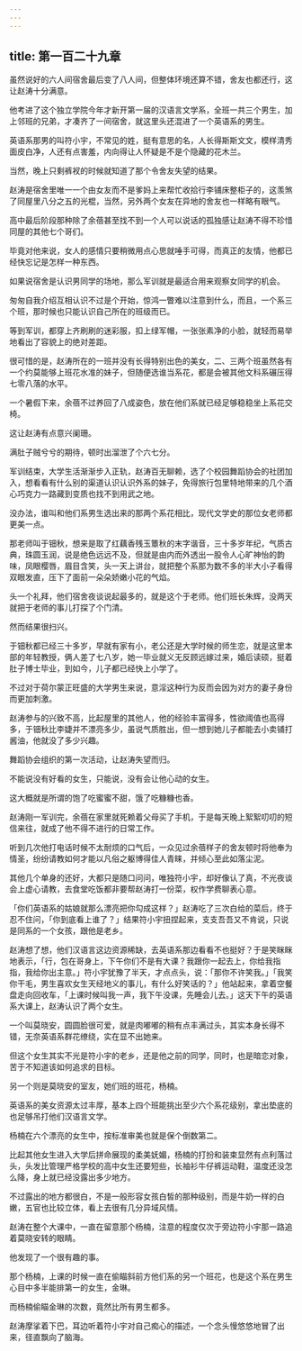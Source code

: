 ```yaml
---
---
---
```

title: 第一百二十九章
---




虽然说好的六人间宿舍最后变了八人间，但整体环境还算不错，舍友也都还行，这让赵涛十分满意。

他考进了这个独立学院今年才新开第一届的汉语言文学系，全班一共三个男生，加上邻班的兄弟，才凑齐了一间宿舍，就这里头还混进了一个英语系的男生。

英语系那男的叫符小宇，不常见的姓，挺有意思的名，人长得斯斯文文，模样清秀面皮白净，人还有点害羞，内向得让人怀疑是不是个隐藏的花木兰。

当然，晚上只剩裤衩的时候就知道了那个令舍友失望的结果。

赵涛是宿舍里唯一一个由女友而不是爹妈上来帮忙收拾行李铺床整柜子的，这羡煞了同屋里八分之五的光棍，当然，另外两个女友在异地的舍友也一样略有眼气。

高中最后阶段那种除了余蓓甚至找不到一个人可以说话的孤独感让赵涛不得不珍惜同屋的其他七个哥们。

毕竟对他来说，女人的感情只要稍微用点心思就唾手可得，而真正的友情，他都已经快忘记是怎样一种东西。

如果说宿舍是认识男同学的场地，那么军训就是最适合用来观察女同学的机会。

匆匆自我介绍互相认识不过是个开始，惊鸿一瞥难以注意到什么，而且，一个系三个班，那时候也只能认识自己所在的班级而已。

等到军训，都穿上齐刷刷的迷彩服，扣上绿军帽，一张张素净的小脸，就轻而易举地看出了容貌上的绝对差距。

很可惜的是，赵涛所在的一班并没有长得特别出色的美女，二、三两个班虽然各有一个约莫能够上班花水准的妹子，但随便选谁当系花，都是会被其他文科系碾压得七零八落的水平。

一个暑假下来，余蓓不过养回了八成姿色，放在他们系就已经足够稳稳坐上系花交椅。

这让赵涛有点意兴阑珊。

满肚子贼兮兮的期待，顿时出溜泄了个六七分。

军训结束，大学生活渐渐步入正轨，赵涛百无聊赖，选了个校园舞蹈协会的社团加入，想看看有什么别的渠道认识认识外系的妹子，免得旅行包里特地带来的几个酒心巧克力一路藏到变质也找不到用武之地。

没办法，谁叫和他们系男生选出来的那两个系花相比，现代文学史的那位女老师都更美一点。

那老师叫于钿秋，想来是取了红藕香残玉簟秋的末字谐音，三十多岁年纪，气质古典，珠圆玉润，说是绝色远远不及，但就是由内而外透出一股令人心旷神怡的韵味，凤眼樱唇，眉目含笑，头一天上讲台，就把整个系那为数不多的半大小子看得双眼发直，压下了面前一朵朵娇嫩小花的气焰。

头一个礼拜，他们宿舍夜谈说起最多的，就是这个于老师。他们班长朱辉，没两天就把于老师的事儿打探了个门清。

然而结果很扫兴。

于钿秋都已经三十多岁，早就有家有小，老公还是大学时候的师生恋，就是这里本部的年轻教授，俩人差了七八岁，她一毕业就义无反顾远嫁过来，婚后读硕，挺着肚子博士毕业，到如今，儿子都已经快上小学了。

不过对于荷尔蒙正旺盛的大学男生来说，意淫这种行为反而会因为对方的妻子身份而更加刺激。

赵涛参与的兴致不高，比起屋里的其他人，他的经验丰富得多，性欲阈值也高得多，于钿秋比李婕并不漂亮多少，虽说气质胜出，但一想到她儿子都能去小卖铺打酱油，他就没了多少兴趣。

舞蹈协会组织的第一次活动，让赵涛失望而归。

不能说没有好看的女生，只能说，没有会让他心动的女生。

这大概就是所谓的饱了吃蜜蜜不甜，饿了吃糠糠也香。

赵涛刚一军训完，余蓓在家里就死赖着父母买了手机，于是每天晚上絮絮叨叨的短信来往，就成了他不得不进行的日常工作。

听到几次他打电话时候不太耐烦的口气后，一众见过余蓓样子的舍友顿时将他奉为情圣，纷纷请教如何才能以凡俗之躯博得佳人青睐，并倾心至此如落尘泥。

其他几个单身的还好，大都只是随口问问，唯独符小宇，却好像认了真，不光夜谈会上虚心请教，去食堂吃饭都非要帮赵涛打一份菜，权作学费聊表心意。

「你们英语系的姑娘就那么漂亮把你勾成这样？」赵涛吃了三次白给的菜后，终于忍不住问，「你到底看上谁了？」结果符小宇扭捏起来，支支吾吾又不肯说，只说是同系的一个女孩，跟他是老乡。

赵涛想了想，他们汉语言这边资源稀缺，去英语系那边看看不也挺好？于是笑眯眯地表示，「行，包在哥身上，下午你们不是有大课？我跟你一起去上，你给我指指，我给你出主意。」符小宇犹豫了半天，才点点头，说：「那你不许笑我。」「我笑你干毛，男生喜欢女生天经地义的事儿，有什么好笑话的？」他站起来，拿着空餐盘走向回收车，「上课时候叫我一声，我下午没课，先睡会儿去。」这天下午的英语系大课上，赵涛认识了两个女生。

一个叫莫晓安，圆圆脸很可爱，就是肉嘟嘟的稍有点丰满过头，其实本身长得不错，无奈英语系群花缭绕，实在显不出她来。

但这个女生其实不光是符小宇的老乡，还是他之前的同学，同时，也是暗恋对象，苦于不知道该如何追求的目标。

另一个则是莫晓安的室友，她们班的班花，杨楠。

英语系的美女资源太过丰厚，基本上四个班能挑出至少六个系花级别，拿出垫底的也足够吊打他们汉语言文学。

杨楠在六个漂亮的女生中，按标准审美也就是保个倒数第二。

比起其他女生进入大学后拼命展现的柔美妩媚，杨楠的打扮和装束显然有点利落过头，头发比管理严格学校的高中女生还要短些，长袖衫牛仔裤运动鞋，温度还没怎么降，身上就已经没露出多少地方。

不过露出的地方都很白，不是一般形容女孩白皙的那种级别，而是牛奶一样的白嫩，五官也比较立体，看上去很有几分异域风情。

赵涛在整个大课中，一直在留意那个杨楠，注意的程度仅次于旁边符小宇那一路追着莫晓安转的眼睛。

他发现了一个很有趣的事。

那个杨楠，上课的时候一直在偷瞄斜前方他们系的另一个班花，也是这个系在男生心目中多半能排第一的女生，金琳。

而杨楠偷瞄金琳的次数，竟然比所有男生都多。

赵涛摩挲着下巴，耳边听着符小宇对自己痴心的描述，一个念头慢悠悠地冒了出来，径直飘向了脑海。